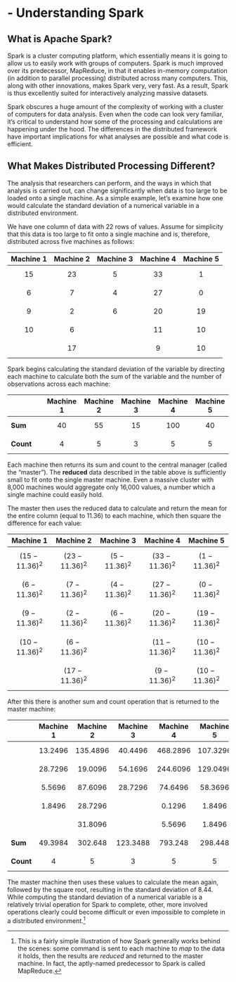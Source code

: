 # - Understanding Spark

## What is Apache Spark?

Spark is a cluster computing platform, which essentially means it is going to allow us to easily work with groups of computers. Spark is much improved over its predecessor, MapReduce, in that it enables in-memory computation (in addition to parallel processing) distributed across many computers. This, along with other innovations, makes Spark very, very fast. As a result, Spark is thus excellently suited for interactively analyzing massive datasets.

Spark obscures a huge amount of the complexity of working with a cluster of computers for data analysis. Even when the code can look very familiar, it's critical to understand how some of the processing and calculations are happening under the hood. The differences in the distributed framework have important implications for what analyses are possible and what code is efficient.



## What Makes Distributed Processing Different?

The analysis that researchers can perform, and the ways in which that analysis is carried out, can change significantly when data is too large to be loaded onto a single machine.  As a simple example, let’s examine how one would calculate the standard deviation of a numerical variable in a distributed environment.


We have one column of data with 22 rows of values.  Assume for simplicity that this data is too large to fit onto a single machine and is, therefore, distributed across five machines as follows:

| Machine 1 | Machine 2 | Machine 3 | Machine 4 | Machine 5 |
| --------- | --------- | --------- | --------- | --------- |
| $$15$$        | $$23$$        | $$5$$         | $$33$$        | $$1$$         |
| $$6$$         | $$7$$         | $$4$$         | $$27$$        | $$0$$         |
| $$9$$         | $$2$$         |	$$6$$         |	$$20$$        | $$19$$        |
| $$10$$        | $$6$$         |	          | $$11$$        | $$10$$        |
|	          | $$17$$      	|           | $$9$$      	  | $$10$$        |

Spark begins calculating the standard deviation of the variable by directing each machine to calculate both the sum of the variable and the number of observations across each machine:

|           | Machine 1 | Machine 2 | Machine 3 | Machine 4 | Machine 5 |
| :-------- | --------- | --------- | --------- | --------- | --------- |
|**Sum**        | $$40$$        | $$55$$        | $$15$$        | $$100$$       | $$40$$        |
|**Count**      | $$4$$         | $$5$$         | $$3$$         | $$5$$         | $$5$$         |

Each machine then returns its sum and count to the central manager (called the “master”).  The **reduced** data described in the table above is sufficiently small to fit onto the single master machine.  Even a massive cluster with 8,000 machines would aggregate only 16,000 values, a number which a single machine could easily hold.


The master then uses the reduced data to calculate and return the mean for the entire column (equal to 11.36) to each machine, which then square the difference for each value:


| Machine 1 | Machine 2 | Machine 3 | Machine 4 | Machine 5 |
| --------- | --------- | --------- | --------- | --------- |
| $$(15-11.36)^2$$ |	$$(23-11.36)^2$$ |	$$(5-11.36)^2$$ | $$(33-11.36)^2$$ |	$$(1-11.36)^2$$ |
| $$(6-11.36)^2$$ |	$$(7-11.36)^2$$ |	$$(4-11.36)^2$$ | $$(27-11.36)^2$$ |	$$(0-11.36)^2$$ |
| $$(9-11.36)^2$$ |	$$(2-11.36)^2$$ |	$$(6-11.36)^2$$ | $$(20-11.36)^2$$ |	$$(19-11.36)^2$$ |
| $$(10-11.36)^2$$ |	$$(6-11.36)^2$$ |	           | $$(11-11.36)^2$$ |	$$(10-11.36)^2$$ |
|	          | $$(17-11.36)^2$$ |		           | $$(9-11.36)^2$$ |	$$(10-11.36)^2$$ |

After this there is another sum and count operation that is returned to the master machine:

|           | Machine 1 | Machine 2 | Machine 3 | Machine 4 | Machine 5 |
| --------- | --------- | --------- | --------- | --------- | --------- |
|	          | $$13.2496$$ |	$$135.4896$$ | $$40.4496$$ | $$468.2896$$ |	$$107.3296$$ |
|	          |$$28.7296$$ |	$$19.0096$$  | $$54.1696$$ | $$244.6096$$ |	$$129.0496$$ |
|	          |$$5.5696$$  | $$87.6096$$  | $$28.7296$$ | $$74.6496$$ |	$$58.3696$$ |
|	          |$$1.8496$$  | $$28.7296$$	 |             | $$0.1296$$ |	$$1.8496$$ |
|	          |            | $$31.8096$$  |	           | $$5.5696$$ |	$$1.8496$$ |
|**Sum** |	$$49.3984$$ | $$302.648$$ |	$$123.3488$$ |	$$793.248$$ |	$$298.448$$ |
|**Count** |	$$4$$	| $$5$$	| $$3$$	| $$5$$	| $$5$$ |

The master machine then uses these values to calculate the mean again, followed by the square root, resulting in the standard deviation of 8.44.  While computing the standard deviation of a numerical variable is a relatively trivial operation for Spark to complete, other, more involved operations clearly could become difficult or even impossible to complete in a distributed environment.^[This is a fairly simple illustration of how Spark generally works behind the scenes:  some command is sent to each machine to *map* to the data it holds, then the results are *reduced* and returned to the master machine.  In fact, the aptly-named predecessor to Spark is called MapReduce.]
